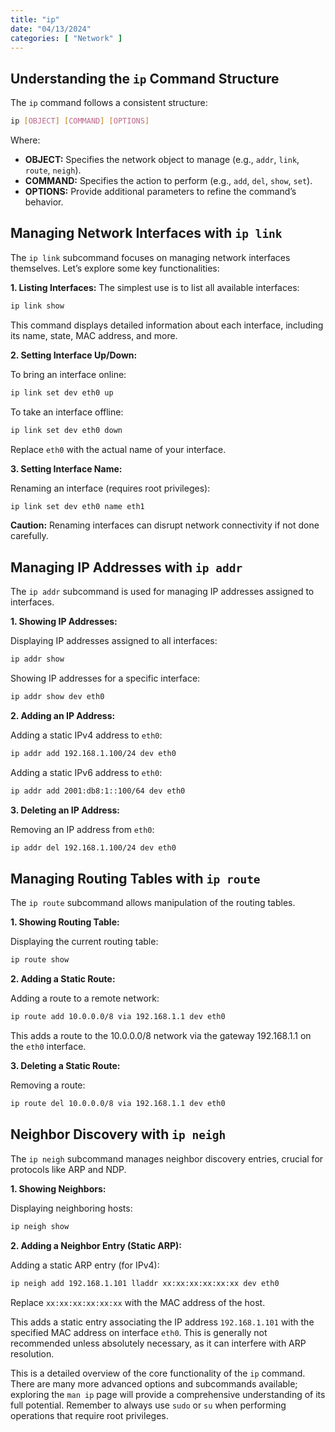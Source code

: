 ```yaml
---
title: "ip"
date: "04/13/2024"
categories: [ "Network" ]
---
```

## Understanding the `ip` Command Structure

The `ip` command follows a consistent structure:

```bash
ip [OBJECT] [COMMAND] [OPTIONS]
```

Where:

* **OBJECT:**  Specifies the network object to manage (e.g., `addr`, `link`, `route`, `neigh`).
* **COMMAND:**  Specifies the action to perform (e.g., `add`, `del`, `show`, `set`).
* **OPTIONS:**  Provide additional parameters to refine the command's behavior.

## Managing Network Interfaces with `ip link`

The `ip link` subcommand focuses on managing network interfaces themselves. Let's explore some key functionalities:

**1. Listing Interfaces:**  The simplest use is to list all available interfaces:

```bash
ip link show
```

This command displays detailed information about each interface, including its name, state, MAC address, and more.


**2. Setting Interface Up/Down:**

To bring an interface online:

```bash
ip link set dev eth0 up
```

To take an interface offline:

```bash
ip link set dev eth0 down
```

Replace `eth0` with the actual name of your interface.


**3. Setting Interface Name:**

Renaming an interface (requires root privileges):

```bash
ip link set dev eth0 name eth1
```

**Caution:** Renaming interfaces can disrupt network connectivity if not done carefully.


## Managing IP Addresses with `ip addr`

The `ip addr` subcommand is used for managing IP addresses assigned to interfaces.

**1. Showing IP Addresses:**

Displaying IP addresses assigned to all interfaces:

```bash
ip addr show
```

Showing IP addresses for a specific interface:

```bash
ip addr show dev eth0
```

**2. Adding an IP Address:**

Adding a static IPv4 address to `eth0`:

```bash
ip addr add 192.168.1.100/24 dev eth0
```

Adding a static IPv6 address to `eth0`:

```bash
ip addr add 2001:db8:1::100/64 dev eth0
```


**3. Deleting an IP Address:**

Removing an IP address from `eth0`:

```bash
ip addr del 192.168.1.100/24 dev eth0
```


## Managing Routing Tables with `ip route`

The `ip route` subcommand allows manipulation of the routing tables.

**1. Showing Routing Table:**

Displaying the current routing table:

```bash
ip route show
```

**2. Adding a Static Route:**

Adding a route to a remote network:

```bash
ip route add 10.0.0.0/8 via 192.168.1.1 dev eth0
```

This adds a route to the 10.0.0.0/8 network via the gateway 192.168.1.1 on the `eth0` interface.


**3. Deleting a Static Route:**

Removing a route:

```bash
ip route del 10.0.0.0/8 via 192.168.1.1 dev eth0
```


##  Neighbor Discovery with `ip neigh`

The `ip neigh` subcommand manages neighbor discovery entries, crucial for protocols like ARP and NDP.

**1. Showing Neighbors:**

Displaying neighboring hosts:

```bash
ip neigh show
```


**2. Adding a Neighbor Entry (Static ARP):**

Adding a static ARP entry (for IPv4):

```bash
ip neigh add 192.168.1.101 lladdr xx:xx:xx:xx:xx:xx dev eth0
```

Replace `xx:xx:xx:xx:xx:xx` with the MAC address of the host.

This adds a static entry associating the IP address `192.168.1.101` with the specified MAC address on interface `eth0`. This is generally not recommended unless absolutely necessary, as it can interfere with ARP resolution.


This is a detailed overview of the core functionality of the `ip` command. There are many more advanced options and subcommands available;  exploring the `man ip` page will provide a comprehensive understanding of its full potential. Remember to always use `sudo` or `su` when performing operations that require root privileges.

